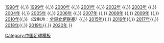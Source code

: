 {{Navbox
|basestyle = background:#DD0000;color:#FBEA0E;
| name  = 中国女子足球超级联赛赛季
| title = [[中国女子足球超级联赛|<span style="color:#FBEA0E">中国女子足球超级联赛赛季</span>]]
| list1 = [[1997年中国女子足球超级联赛|1997年]] {{,}} [[1998年中国女子足球超级联赛|1998年]] {{,}} [[1999年中国女子足球超级联赛|1999年]] {{,}} [[2000年中国女子足球超级联赛|2000年]] {{,}} [[2001年中国女子足球超级联赛|2001年]] {{,}} [[2002年中国女子足球超级联赛|2002年]] {{,}} [[2003年中国女子足球超级联赛|2003年]] {{,}} [[2004年中国女子足球超级联赛|2004年]] {{,}} [[2005年中国女子足球超级联赛|2005年]] {{,}} [[2006年中国女子足球超级联赛|2006年]] {{,}} [[2007年中国女子足球超级联赛|2007年]] {{,}} [[2008年中国女子足球超级联赛|2008年]] {{,}} [[2009年中国女子足球超级联赛|2009年]] {{,}} [[2010年中国女子足球超级联赛|2010年]]{{,}}''（改制为：[[全国女子足球联赛|全国女足联赛]]）''{{,}} [[2015年中国女子足球超级联赛|2015年]]{{,}} [[2016年中国女子足球超级联赛|2016年]]{{,}} [[2017年中国女子足球超级联赛|2017年]]{{,}} [[2018年中国女子足球超级联赛|2018年]]{{,}} [[2019年中国女子足球超级联赛|2019年]]{{,}} [[2020年中国女子足球超级联赛|2020年]]
}}
<noinclude>[[Category:中国足球模板]]</noinclude>